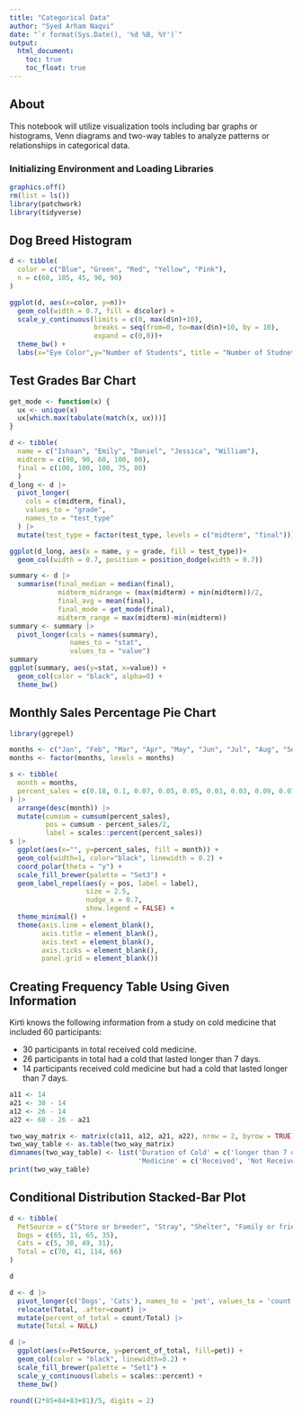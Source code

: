 ```yaml
---
title: "Categorical Data"
author: "Syed Arham Naqvi"
date: "`r format(Sys.Date(), '%d %B, %Y')`"
output: 
  html_document:
    toc: true
    toc_float: true
---
```


## About
This notebook will utilize visualization tools including bar graphs or histograms, Venn diagrams and two-way tables to analyze patterns or relationships in categorical data.


### Initializing Environment and Loading Libraries
```r
graphics.off()
rm(list = ls())
library(patchwork)
library(tidyverse)
```

## Dog Breed Histogram
```r
d <- tibble(
  color = c("Blue", "Green", "Red", "Yellow", "Pink"),
  n = c(60, 105, 45, 90, 90)
)

ggplot(d, aes(x=color, y=n))+
  geom_col(width = 0.7, fill = d$color) +
  scale_y_continuous(limits = c(0, max(d$n)+10),
                     breaks = seq(from=0, to=max(d$n)+10, by = 10),
                     expand = c(0,0))+
  theme_bw() +
  labs(x="Eye Color",y="Number of Students", title = "Number of Studnets per Eye Color")
```

## Test Grades Bar Chart
```r

get_mode <- function(x) {
  ux <- unique(x)
  ux[which.max(tabulate(match(x, ux)))]
}

d <- tibble(
  name = c("Ishaan", "Emily", "Daniel", "Jessica", "William"),
  midterm = c(90, 90, 60, 100, 80),
  final = c(100, 100, 100, 75, 80)
  )
d_long <- d |> 
  pivot_longer(
    cols = c(midterm, final),
    values_to = "grade",
    names_to = "test_type"
  ) |> 
  mutate(test_type = factor(test_type, levels = c("midterm", "final")))

ggplot(d_long, aes(x = name, y = grade, fill = test_type))+
  geom_col(width = 0.7, position = position_dodge(width = 0.7))

summary <- d |> 
  summarise(final_median = median(final),
            midterm_midrange = (max(midterm) + min(midterm))/2,
            final_avg = mean(final),
            final_mode = get_mode(final),
            midterm_range = max(midterm)-min(midterm))
summary <- summary |> 
  pivot_longer(cols = names(summary),
               names_to = "stat",
               values_to = "value")
summary
ggplot(summary, aes(y=stat, x=value)) +
  geom_col(color = "black", alpha=0) +
  theme_bw()

```

## Monthly Sales Percentage Pie Chart
```r

library(ggrepel)

months <- c("Jan", "Feb", "Mar", "Apr", "May", "Jun", "Jul", "Aug", "Sep", "Oct", "Nov", "Dec")
months <- factor(months, levels = months)

s <- tibble(
  month = months,
  percent_sales = c(0.18, 0.1, 0.07, 0.05, 0.05, 0.03, 0.03, 0.09, 0.07, 0.08, 0.13, 0.12)
) |> 
  arrange(desc(month)) |> 
  mutate(cumsum = cumsum(percent_sales),
         pos = cumsum - percent_sales/2,
         label = scales::percent(percent_sales))
s |> 
  ggplot(aes(x="", y=percent_sales, fill = month)) +
  geom_col(width=1, color="black", linewidth = 0.2) +
  coord_polar(theta = "y") +
  scale_fill_brewer(palette = "Set3") +
  geom_label_repel(aes(y = pos, label = label),
                   size = 2.5,
                   nudge_x = 0.7,
                   show.legend = FALSE) +
  theme_minimal() +
  theme(axis.line = element_blank(),
        axis.title = element_blank(),
        axis.text = element_blank(),
        axis.ticks = element_blank(),
        panel.grid = element_blank())
```

## Creating Frequency Table Using Given Information

Kirti knows the following information from a study on cold medicine that included 60 participants:

- 30 participants in total received cold medicine.
- 26 participants in total had a cold that lasted longer than 7 days.
- 14 participants received cold medicine but had a cold that lasted longer than 7 days.

```r

a11 <- 14
a21 <- 30 - 14
a12 <- 26 - 14
a22 <- 60 - 26 - a21

two_way_matrix <- matrix(c(a11, a12, a21, a22), nrow = 2, byrow = TRUE)
two_way_table <- as.table(two_way_matrix)
dimnames(two_way_table) <- list('Duration of Cold' = c('longer than 7 days', 'shorter than 7 days'),
                                'Medicine' = c('Received', 'Not Received'))
print(two_way_table)

```

## Conditional Distribution Stacked-Bar Plot
```r
d <- tibble(
  PetSource = c("Store or breeder", "Stray", "Shelter", "Family or friends"),
  Dogs = c(65, 11, 65, 35),
  Cats = c(5, 30, 49, 31),
  Total = c(70, 41, 114, 66)
)

d

d <- d |> 
  pivot_longer(c('Dogs', 'Cats'), names_to = 'pet', values_to = 'count') |> 
  relocate(Total, .after=count) |> 
  mutate(percent_of_total = count/Total) |> 
  mutate(Total = NULL)

d |> 
  ggplot(aes(x=PetSource, y=percent_of_total, fill=pet)) +
  geom_col(color = "black", linewidth=0.2) +
  scale_fill_brewer(palette = "Set1") +
  scale_y_continuous(labels = scales::percent) +
  theme_bw()

```


```r
round((2*85+84+83+81)/5, digits = 2)

```








